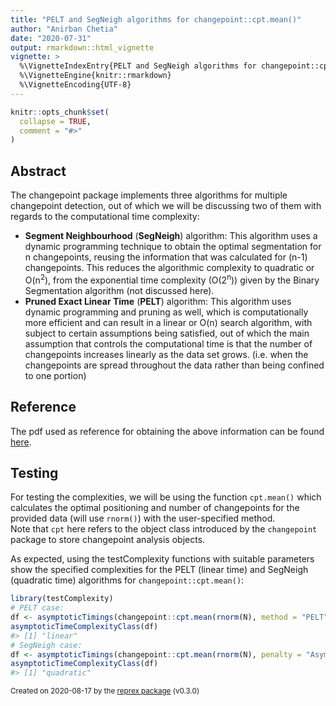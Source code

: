 ---
title: "PELT and SegNeigh algorithms for changepoint::cpt.mean()"
author: "Anirban Chetia"
date: "2020-07-31"
output: rmarkdown::html_vignette
vignette: >
  %\VignetteIndexEntry{PELT and SegNeigh algorithms for changepoint::cpt.mean()}
  %\VignetteEngine{knitr::rmarkdown}
  %\VignetteEncoding{UTF-8}
---

```{r setup, include = FALSE}
knitr::opts_chunk$set(
  collapse = TRUE,
  comment = "#>"
)
```

## Abstract
The changepoint package implements three algorithms for multiple changepoint detection, out of which we will be discussing two of them with regards to the computational time complexity: <br>

- **Segment Neighbourhood** (**SegNeigh**) algorithm: 
This algorithm uses a dynamic programming technique to obtain the optimal segmentation for n changepoints, reusing the information that was calculated for (n-1) changepoints. This reduces the algorithmic complexity to quadratic or O(n<sup>2</sup>), from the exponential time complexity (O(2<sup>n</sup>)) given by the Binary Segmentation algorithm (not discussed here).
- **Pruned Exact Linear Time** (**PELT**) algorithm: 
This algorithm uses dynamic programming and pruning as well, which is computationally more efficient and can result in a linear or O(n) search algorithm, with subject to certain assumptions being satisfied, out of which the main assumption that controls the computational time is that the number of changepoints increases linearly as the data set grows. (i.e. when the changepoints are spread throughout the data rather than being confined to one portion)

## Reference
The pdf used as reference for obtaining the above information can be found [here](http://www.lancs.ac.uk/~killick/Pub/KillickEckley2011.pdf). 

## Testing
For testing the complexities, we will be using the function `cpt.mean()` which calculates the optimal positioning and number of changepoints for the provided data (will use `rnorm()`) with the user-specified method. <br>
Note that `cpt` here refers to the object class introduced by the `changepoint` package to store changepoint analysis objects. <br>

As expected, using the testComplexity functions with suitable parameters show the specified complexities for the PELT (linear time) and SegNeigh (quadratic time) algorithms for `changepoint::cpt.mean()`:
```r
library(testComplexity)
# PELT case:
df <- asymptoticTimings(changepoint::cpt.mean(rnorm(N), method = "PELT"), data.sizes = 10^seq(1, 4, by = 0.5), max.seconds = 0.1)
asymptoticTimeComplexityClass(df)
#> [1] "linear"
# SegNeigh case:
df <- asymptoticTimings(changepoint::cpt.mean(rnorm(N), penalty = "Asymptotic", pen.value = 0.01, method = "SegNeigh"), data.sizes = 10^seq(1, 4, by = 0.5), max.seconds = 0.1)
asymptoticTimeComplexityClass(df)
#> [1] "quadratic"
```

<sup>Created on 2020-08-17 by the [reprex package](https://reprex.tidyverse.org) (v0.3.0)</sup>

